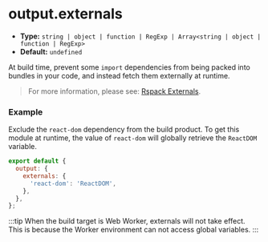 # output.externals

- **Type:** `string | object | function | RegExp | Array<string | object | function | RegExp>`
- **Default:** `undefined`

At build time, prevent some `import` dependencies from being packed into bundles in your code, and instead fetch them externally at runtime.

> For more information, please see: [Rspack Externals](https://rspack.dev/config/externals).

### Example

Exclude the `react-dom` dependency from the build product. To get this module at runtime, the value of `react-dom` will globally retrieve the `ReactDOM` variable.

```js
export default {
  output: {
    externals: {
      'react-dom': 'ReactDOM',
    },
  },
};
```

:::tip
When the build target is Web Worker, externals will not take effect. This is because the Worker environment can not access global variables.
:::
